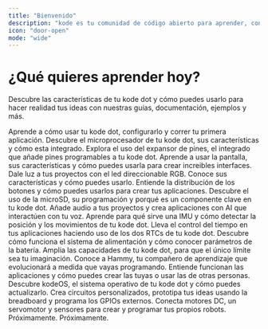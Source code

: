```yaml
---
title: "Bienvenido"
description: "kode es tu comunidad de código abierto para aprender, construir y crear tus ideas."
icon: "door-open"
mode: "wide"
---
```


# ¿Qué quieres aprender hoy?
Descubre las características de tu kode dot y cómo puedes usarlo para hacer realidad tus ideas con nuestras guías, documentación, ejemplos y más.	

<Columns cols={3}>
  <Card title="Inicio rápido" icon="stairs" href="/es/kode-dot/quickstart">
    Aprende a cómo usar tu kode dot, configurarlo y correr tu primera aplicación.
  </Card>
  <Card title="ESP32-S3" icon="microchip" href="/es/kode-dot/esp32s3">
    Descubre el microprocesador de tu kode dot, sus características y cómo esta integrado.
  </Card>
  <Card title="Expansor de pines" icon="expand" href="/es/kode-dot/io-expander">
    Explora el uso del expansor de pines, el integrado que añade pines programables a tu kode dot.
  </Card>
  <Card title="Pantalla" icon="display" href="/es/kode-dot/display">
    Aprende a usar la pantalla, sus características y cómo puedes usarla para crear increibles interfaces.
  </Card>
  <Card title="Led direccionable" icon="lightbulb" href="/es/kode-dot/addresable-led">
    Dale luz a tus proyectos con el led direccionable RGB. Conoce sus características y cómo puedes usarlo.
  </Card>
  <Card title="Botones" icon="circle-dot" href="/es/kode-dot/buttons">
    Entiende la distribución de los botones y cómo puedes usarlos para crear tus aplicaciones.
  </Card>
  <Card title="Tarjeta microSD" icon="sd-card" href="/es/kode-dot/microsd">
    Descubre el uso de la microSD, su programación y porqué es un componente clave en tu kode dot.
  </Card>
  <Card title="Audio" icon="play" href="/es/kode-dot/audio/overview">
    Añade audio a tus proyectos y crea aplicaciones con AI que interactúen con tu voz.
  </Card>
  <Card title="IMU" icon="compass" href="/es/kode-dot/imu">
    Aprende para qué sirve una IMU y cómo detectar la posición y los movimientos de tu kode dot.
  </Card>
  <Card title="RTC" icon="clock" href="/es/kode-dot/rtc">
    Lleva el control del tiempo en tus aplicaciones haciendo uso de los dos RTCs de tu kode dot.
  </Card>
  <Card title="Alimentación" icon="power-off" href="/es/kode-dot/power">
    Descubre cómo funciona el sistema de alimentación y cómo conocer parámetros de la batería.
  </Card>
  <Card title="Conectores" icon="link" href="/es/kode-dot/connectors">
    Amplia las capacidades de tu kode dot, para que el único límite sea tu imaginación.
  </Card>
  
  <Card title="Hammy" icon="star" href="/es/kodeOS/hammy">
    Conoce a Hammy, tu compañero de aprendizaje que evolucionará a medida que vayas programando.
  </Card>
  <Card title="Aplicaciones" icon="shapes" href="/es/kodeOS/apps">
    Entiende funcionan las aplicaciones y cómo puedes crear las tuyas o usar las de otras personas.
  </Card>
  <Card title="Firmware" icon="file-arrow-up" href="/es/kodeOS/firmware">
    Descubre kodeOS, el sistema operativo de tu kode dot y cómo puedes actualizarlo.
  </Card>

  <Card title="Módulo Maker" icon="microchip" href="/es/external-modules/maker">
    Crea circuitos personalizados, prototipa tus ideas usando la breadboard y programa los GPIOs externos.
  </Card>
  <Card title="Módulo Inventor" icon="robot" href="/es/external-modules/inventor">
    Conecta motores DC, un servomotor y sensores para crear y programar tus propios robots.
  </Card>
  <Card title="Módulo Camera" icon="camera" href="/es/external-modules/camera">
    Próximamente.
  </Card>
  <Card title="Módulo Radio" icon="tower-broadcast" href="/es/external-modules/radio">
    Próximamente.
  </Card>

  
</Columns>